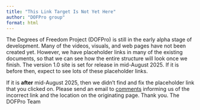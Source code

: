 ```yaml
---
title: "This Link Target Is Not Yet Here"
author: "DOFPro group"
format: html
---
```


::: {.callout-note}
The Degrees of Freedom Project (DOFPro) is still in the early alpha stage of development. Many of the videos, visuals, and web pages have not been created yet. However, we have placeholder links in many of the existing documents, so that we can see how the entire structure will look once we finish. The version 1.0 site is set for release in mid-August 2025. If it is before then, expect to see lots of these placeholder links.
:::
    
::: {.callout-warning}
If it is **after** mid-August 2025, then we didn't find and fix the placeholder link that you clicked on. Please send an email to <a href="mailto:comments@dofpro.org?subject=Broken Link">comments</a> informing us of the incorrect link and the location on the originating page. Thank you. The DOFPro Team
:::
